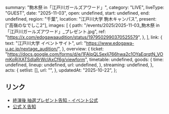   summary: "駒木祭 in「江戸川ガールズアワード」",
  category: "LIVE",
  liveType: "GUEST",
  date: "2025-11-03",
  open: undefined,
  start: undefined,
  end: undefined,
  region: "千葉",
  location: "江戸川大学 駒木キャンパス",
  present: ["高嶺のなでしこ2"],
  images: [
    {
      path: "/events/2025/2025-11-03_駒木祭 in「江戸川ガールズアワード」_プレゼント.jpg",
      ref: "https://x.com/edogawaaudition/status/1979502990370525579",
    },
  ],
  link: {
    text: "江戸川大学 イベントサイト",
    url: "https://www.edogawa-u.ac.jp/nextage_audition/",
  },
  overview: {
    ticket:
      "https://docs.google.com/forms/d/e/1FAIpQLSexIj766hwa2c1OYaEqrqtN_VOmKoRjXATSdlaRrWclAxCf6g/viewform",
    timetable: undefined,
    goods: {
      time: undefined,
      lineup: undefined,
      url: undefined,
    },
    streaming: undefined,
  },
  acts: {
    setlist: [],
    url: "",
  },
  updatedAt: "2025-10-22",
};

## リンク

- [終演後 抽選プレゼント告知 - イベント公式](https://x.com/edogawaaudition/status/1979502990370525579)
- [公式 X 告知](https://x.com/takanenofficial/status/1943603936738333084)
